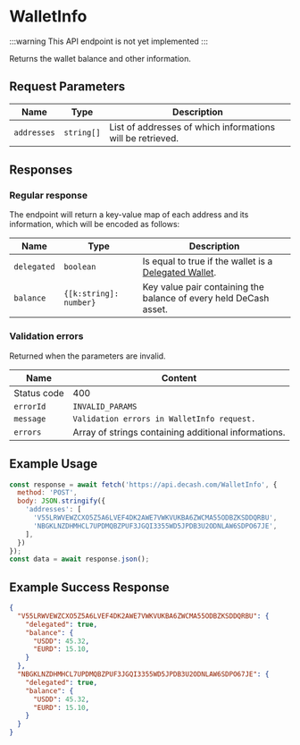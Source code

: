 # WalletInfo

:::warning
This API endpoint is not yet implemented
:::

Returns the wallet balance and other information.

## Request Parameters

|     Name    |                Type               | Description |
| ----------- | --------------------------------- | ----------- |
| `addresses` | `string[]`                        | List of addresses of which informations will be retrieved. |


## Responses

### Regular response

The endpoint will return a key-value map of each address and its information, which will be encoded as follows:

|     Name    |          Type          | Description |
| ----------- | ---------------------- | ----------- | 
| `delegated` | `boolean`              | Is equal to true if the wallet is a [Delegated Wallet](/docs/concepts/delegated-wallets). |
| `balance`   | `{[k:string]: number}` | Key value pair containing the balance of every held DeCash asset. |

### Validation errors

Returned when the parameters are invalid.

|     Name    |                              Content                              |
| ----------- | ----------------------------------------------------------------- |
| Status code | 400                                                               |
| `errorId`   | `INVALID_PARAMS`                                                  |
| `message`   | `Validation errors in WalletInfo request.`                        | 
| `errors`    | Array of strings containing additional informations.              |


## Example Usage

<Tabs>
<TabItem value="js" label="JavaScript">

```js
const response = await fetch('https://api.decash.com/WalletInfo', {
  method: 'POST',
  body: JSON.stringify({
    'addresses': [
      'V55LRWVEWZCXO5Z5A6LVEF4DK2AWE7VWKVUKBA6ZWCMA55ODBZKSDDQRBU',
      'NBGKLNZDHMHCL7UPDMQBZPUF3JGQI3355WD5JPDB3U2ODNLAW6SDPO67JE',
    ],
  })
});
const data = await response.json();
```

</TabItem>
</Tabs>

## Example Success Response

```json
{
  "V55LRWVEWZCXO5Z5A6LVEF4DK2AWE7VWKVUKBA6ZWCMA55ODBZKSDDQRBU": {
    "delegated": true,
    "balance": {
      "USDD": 45.32,
      "EURD": 15.10,
    }
  },
  "NBGKLNZDHMHCL7UPDMQBZPUF3JGQI3355WD5JPDB3U2ODNLAW6SDPO67JE": {
    "delegated": true,
    "balance": {
      "USDD": 45.32,
      "EURD": 15.10,
    }
  }
}
```
